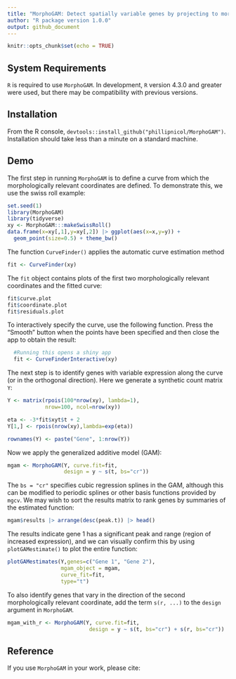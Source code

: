 ```yaml
---
title: "MorphoGAM: Detect spatially variable genes by projecting to morphologically relevant curves"
author: "R package version 1.0.0"
output: github_document
---
```


```r
knitr::opts_chunk$set(echo = TRUE)
```

## System Requirements

`R` is required to use `MorphoGAM`. In development, `R` version 4.3.0 and greater were used, but there may be compatibility with previous versions. 

## Installation 

From the R console, `devtools::install_github("phillipnicol/MorphoGAM")`. Installation should take less than a minute on a standard machine. 

## Demo 

The first step in running `MorphoGAM` is to define a curve from which the morphologically relevant coordinates are defined. To demonstrate this, we use the swiss roll example: 

```r
set.seed(1)
library(MorphoGAM)
library(tidyverse)
xy <- MorphoGAM:::makeSwissRoll()
data.frame(x=xy[,1],y=xy[,2]) |> ggplot(aes(x=x,y=y)) + 
  geom_point(size=0.5) + theme_bw()
```

The function `CurveFinder()` applies the automatic curve estimation method 

```r
fit <- CurveFinder(xy)
```


The `fit` object contains plots of the first two morphologically relevant coordinates and the fitted curve: 

```r
fit$curve.plot
fit$coordinate.plot
fit$residuals.plot
```

To interactively specify the curve, use the following function. Press the "Smooth" button when the points have been specified and then close the app to obtain the result: 

```r
  #Running this opens a shiny app
  fit <- CurveFinderInteractive(xy)
```

The next step is to identify genes with variable expression along the curve (or in the orthogonal direction). Here we generate a synthetic count matrix `Y`: 

```r
Y <- matrix(rpois(100*nrow(xy), lambda=1),
            nrow=100, ncol=nrow(xy))

eta <- -3*fit$xyt$t + 2
Y[1,] <- rpois(nrow(xy),lambda=exp(eta))

rownames(Y) <- paste("Gene", 1:nrow(Y))
```

Now we apply the generalized additive model (GAM): 

```r
mgam <- MorphoGAM(Y, curve.fit=fit,
                  design = y ~ s(t, bs="cr"))
```

The `bs = "cr"` specifies cubic regression splines in the GAM, although this can be modified to periodic splines or other basis functions provided by `mgcv`. We may wish to sort the results matrix to rank genes by summaries of the estimated function:

```r
mgam$results |> arrange(desc(peak.t)) |> head()
```

The results indicate gene $1$ has a significant peak and range (region of increased expression), and we can visually confirm this by using `plotGAMestimate()` to plot the entire function:

```r
plotGAMestimates(Y,genes=c("Gene 1", "Gene 2"),
                 mgam_object = mgam,
                 curve_fit=fit,
                 type="t")
```


To also identify genes that vary in the direction of the second morphologically relevant coordinate, add the term `s(r, ...)` to the `design` argument in `MorphoGAM`. 

```r
mgam_with_r <- MorphoGAM(Y, curve.fit=fit,
                          design = y ~ s(t, bs="cr") + s(r, bs="cr"))
```



## Reference

If you use `MorphoGAM` in your work, please cite:


